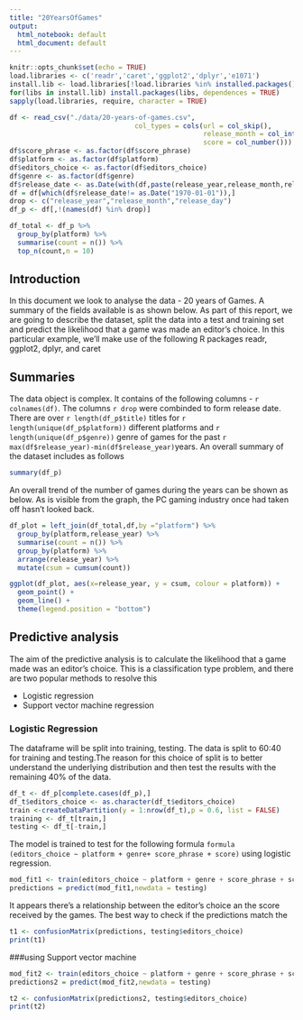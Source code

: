 ```yaml
---
title: "20YearsOfGames"
output:
  html_notebook: default
  html_document: default
---
```

```r
knitr::opts_chunk$set(echo = TRUE)
load.libraries <- c('readr','caret','ggplot2','dplyr','e1071')
install.lib <- load.libraries[!load.libraries %in% installed.packages()]
for(libs in install.lib) install.packages(libs, dependences = TRUE)
sapply(load.libraries, require, character = TRUE)

df <- read_csv("./data/20-years-of-games.csv", 
                               col_types = cols(url = col_skip(),
                                                release_month = col_integer(),
                                                score = col_number()))
df$score_phrase <- as.factor(df$score_phrase)
df$platform <- as.factor(df$platform)
df$editors_choice <- as.factor(df$editors_choice)
df$genre <- as.factor(df$genre)
df$release_date <- as.Date(with(df,paste(release_year,release_month,release_day,sep="-")),"%Y-%m-%d")
df = df[which(df$release_date!= as.Date("1970-01-01")),]
drop <- c("release_year","release_month","release_day")
df_p <- df[,!(names(df) %in% drop)]

df_total <- df_p %>% 
  group_by(platform) %>%
  summarise(count = n()) %>%
  top_n(count,n = 10)
```
## Introduction
In this document we look to analyse the data - 20 years of Games. A summary of the fields available is as shown below. As part of this report, we are going to describe the dataset, split the data into a test and training set and predict the likelihood that a game was made an editor's choice. In this particular example, we'll make use of the following R packages readr, ggplot2, dplyr, and caret

## Summaries
The data object is complex. It contains of the following columns - `r colnames(df)`. The columns `r drop` were combinded to form release date. There are over `r length(df_p$title)` titles for `r length(unique(df_p$platform))` different platforms and `r length(unique(df_p$genre))` genre of games for the past `r max(df$release_year)-min(df$release_year)`years. An overall summary of the dataset includes as follows
```r
summary(df_p)
```
An overall trend of the number of games during the years can be shown as below. As is visible from the graph, the PC gaming industry once had taken off hasn't looked back.

``` r
df_plot = left_join(df_total,df,by ="platform") %>% 
  group_by(platform,release_year) %>%
  summarise(count = n()) %>%
  group_by(platform) %>%
  arrange(release_year) %>%
  mutate(csum = cumsum(count))

ggplot(df_plot, aes(x=release_year, y = csum, colour = platform)) +
  geom_point() +
  geom_line() +
  theme(legend.position = "bottom")

```
## Predictive analysis
The aim of the predictive analysis is to calculate the likelihood that a game made was an editor's choice. This is a classification type problem, and there are two popular methods to resolve this

* Logistic regression
* Support vector machine regression

### Logistic Regression
The dataframe will be split into training, testing. The data is split to 60:40 for training and testing.The reason for this choice of split is to better understand the underlying distribution and then test the results with the remaining 40% of the data.
```r
df_t <- df_p[complete.cases(df_p),]
df_t$editors_choice <- as.character(df_t$editors_choice)
train <-createDataPartition(y = 1:nrow(df_t),p = 0.6, list = FALSE)
training <- df_t[train,]
testing <- df_t[-train,]
```
The model is trained to test for the following formula `formula (editors_choice ~ platform + genre+ score_phrase + score)` using logistic regression.
```r
mod_fit1 <- train(editors_choice ~ platform + genre + score_phrase + score, data = training, method = "glm", family = "binomial", na.action = na.exclude)
predictions = predict(mod_fit1,newdata = testing)
```
It appears there's a relationship between the editor's choice an the score received by the games. The best way to check if the predictions match the 
```r
t1 <- confusionMatrix(predictions, testing$editors_choice)
print(t1)
```
###using Support vector machine
```r
mod_fit2 <- train(editors_choice ~ platform + genre + score_phrase + score, data = training, method = "svmLinearWeights", na.action = na.exclude)
predictions2 = predict(mod_fit2,newdata = testing)
```

```r
t2 <- confusionMatrix(predictions2, testing$editors_choice)
print(t2)
```